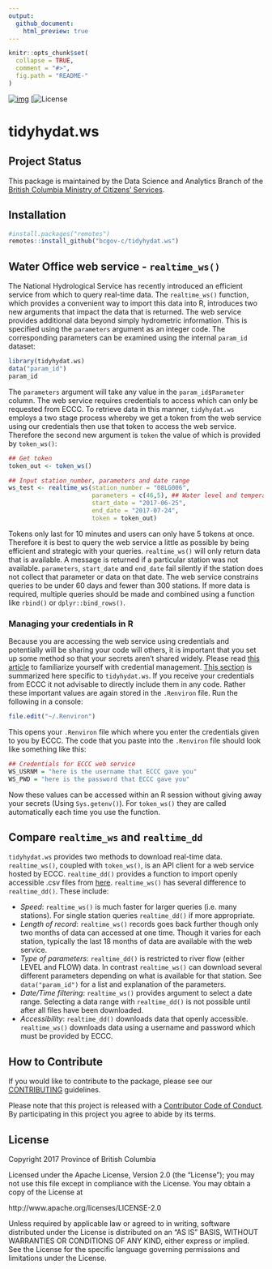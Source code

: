 ```yaml
---
output:
  github_document:
    html_preview: true
---
```


<!-- README.md is generated from README.Rmd. Please edit that file -->
    
```r
knitr::opts_chunk$set(
  collapse = TRUE,
  comment = "#>",
  fig.path = "README-"
)
```


[![img](https://img.shields.io/badge/Lifecycle-Stable-97ca00)](https://github.com/bcgov/repomountie/blob/master/doc/lifecycle-badges.md)
[![License](https://img.shields.io/badge/License-Apache%202.0-blue.svg)

# tidyhydat.ws

## Project Status

This package is maintained by the Data Science and Analytics Branch of the [British Columbia Ministry of Citizens' Services](https://www2.gov.bc.ca/gov/content/governments/organizational-structure/ministries-organizations/ministries/citizens-services).


## Installation
```r
#install.packages("remotes")
remotes::install_github("bcgov-c/tidyhydat.ws")
```


## Water Office web service - `realtime_ws()` 
The National Hydrological Service has recently introduced an efficient service from which to query real-time data. The `realtime_ws()` function, which provides a convenient way to import this data into R, introduces two new arguments that impact the data that is returned. The web service provides additional data beyond simply hydrometric information. This is specified using the `parameters` argument as an integer code. The corresponding parameters can be examined using the internal `param_id` dataset:
```r
library(tidyhydat.ws)
data("param_id")
param_id
```
The `parameters` argument will take any value in the `param_id$Parameter` column. The web service requires credentials to access which can only be requested from ECCC. To retrieve data in this manner, `tidyhydat.ws` employs a two stage process whereby we get a token from the web service using our credentials then use that token to access the web service. Therefore the second new argument is `token` the value of which is provided by `token_ws()`:
  
```r
## Get token
token_out <- token_ws()

## Input station_number, parameters and date range
ws_test <- realtime_ws(station_number = "08LG006",
                       parameters = c(46,5), ## Water level and temperature
                       start_date = "2017-06-25",
                       end_date = "2017-07-24",
                       token = token_out)
``` 
Tokens only last for 10 minutes and users can only have 5 tokens at once. Therefore it is best to query the web service a little as possible by being efficient and strategic with your queries. `realtime_ws()` will only return data that is available. A message is returned if a particular station was not available. `parameters`, `start_date` and `end_date` fail silently if the station does not collect that parameter or data on that date. The web service constrains queries to be under 60 days and fewer than 300 stations. If more data is required, multiple queries should be made and combined using a function like `rbind()` or `dplyr::bind_rows()`.

### Managing your credentials in R
Because you are accessing the web service using credentials and potentially will be sharing your code will others, it is important that you set up some method so that your secrets aren't shared widely. Please read [this article](http://httr.r-lib.org/articles/secrets.html) to familiarize yourself with credential management. [This section](http://httr.r-lib.org/articles/secrets.html#environment-variables) is summarized here specific to `tidyhydat.ws`. If you receive your credentials from ECCC it not advisable to directly include them in any code. Rather these important values are again stored in the `.Renviron` file. Run the following in a console:

```r
file.edit("~/.Renviron")
```

This opens your `.Renviron` file which where you enter the credentials given to you by ECCC. The code that you paste into the `.Renviron` file should look like something like this:

```r
## Credentials for ECCC web service
WS_USRNM = "here is the username that ECCC gave you"
WS_PWD = "here is the password that ECCC gave you"
```

Now these values can be accessed within an R session without giving away your secrets (Using `Sys.getenv()`). For `token_ws()` they are called automatically each time you use the function. 

## Compare `realtime_ws` and `realtime_dd`
`tidyhydat.ws` provides two methods to download real-time data. `realtime_ws()`, coupled with `token_ws()`, is an API client for a web service hosted by ECCC. `realtime_dd()` provides a function to import openly accessible .csv files from [here](http://dd.weather.gc.ca/hydrometric/). `realtime_ws()` has several difference to `realtime_dd()`. These include:

- *Speed*: `realtime_ws()` is much faster for larger queries (i.e. many stations). For single station queries `realtime_dd()` if more appropriate.
- *Length of record*: `realtime_ws()` records goes back further though only two months of data can accessed at one time. Though it varies for each station, typically the last 18 months of data are available with the web service.   
- *Type of parameters*: `realtime_dd()` is restricted to river flow (either LEVEL and FLOW) data. In contrast `realtime_ws()` can download several different parameters depending on what is available for that station. See `data("param_id")` for a list and explanation of the parameters.
- *Date/Time filtering*: `realtime_ws()` provides argument to select a date range. Selecting a data range with `realtime_dd()` is not possible until after all files have been downloaded. 
- *Accessibility*: `realtime_dd()` downloads data that openly accessible. `realtime_ws()` downloads data using a username and password which must be provided by ECCC. 


## How to Contribute

If you would like to contribute to the package, please see our 
[CONTRIBUTING](CONTRIBUTING.md) guidelines.
  
Please note that this project is released with a [Contributor Code of Conduct](CODE_OF_CONDUCT.md). By participating in this project you agree to abide by its terms.

## License
  
  Copyright 2017 Province of British Columbia
  
  Licensed under the Apache License, Version 2.0 (the "License");
  you may not use this file except in compliance with the License.
  You may obtain a copy of the License at 
  
  http://www.apache.org/licenses/LICENSE-2.0
  
  Unless required by applicable law or agreed to in writing, software
  distributed under the License is distributed on an "AS IS" BASIS,
  WITHOUT WARRANTIES OR CONDITIONS OF ANY KIND, either express or implied.
  See the License for the specific language governing permissions and
  limitations under the License.
  
